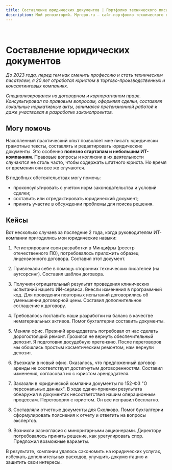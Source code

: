 ```yaml
---
title: Составление юридических документов | Портфолио технического писателя
description: Мой репозиторий. Myrepo.ru – сайт-портфолио технического писателя
---
```


<br />

# Составление юридических документов

*До 2023 года, перед тем как сменить профессию и стать техническим писателем, я 20 лет отработал юристом в торгово-производственных и консалтинговых компаниях.*

*Специализировался на договорном и корпоративном праве. Консультировал по правовым вопросам, оформлял сделки, составлял локальные нормативные акты, занимался претензионной работой и даже участвовал в разработке законопроектов.*

## Могу помочь

Накопленный практический опыт позволяет мне писать юридически грамотные тексты, составлять и редактировать юридические документы. Это особенно **полезно стартапам и небольшим ИТ-компаниям**. Правовые вопросы и коллизии в их деятельности случаются не столь часто, чтобы содержать штатного юриста. Но время от времении они все же случаются. 

В подобных обстоятельствах могу помочь:

- проконсультировать с учетом норм законодательства и условий сделки;
- составить или отредактировать юридический документ;
- принять участие в обсуждении проблемы для поиска решения.

## Кейсы

Вот несколько случаев за последние 2 года, когда руководителям ИТ-компании пригодились мои юридические навыки:

1. Регистрировали свои разработки в Минцифры (реестр отечественного ПО), потребовалось приложить образец лицензионного договора. Составил этот документ.

2. Привлекали себе в помощь сторонних технических писателей (на аутсорсинг). Составил шаблон договора.

3. Получили отрицательный результат проведения клинических испытаний нашего ИИ-сервиса. Внесли изменения в программный код. Для проведения повторных испытаний договорились об уменьшении договорной цены. Составил дополнительное соглашение к договору.

4. Требовалось поставить наши разработки на баланс в качестве нематериальных активов. Помог бухгалтерии составить документы.

6. Меняли офис. Прежний арендодатель потребовал от нас сделать дорогостоящий ремонт. Грозился не вернуть обеспечительный депозит. Я подготовил досудебную претензию. После переговоров мы обошлись простым косметическим ремонтом, нам вернули депозит.

6. Въезжали в новый офис. Оказалось, что предложенный договор аренды не соответствует достигнутым договоренностям. Составил изменения, согласовал их с юристом арендодателя.

7. Заказали в юридической компании документы по 152-ФЗ "О персональных данных". В ходе сдачи-приемки результата обнаружил в документах несоответствия нашим операционным процессам. Переговорил с юристом. Он все исправил бесплатно.

8. Составляли отчетные документы для Сколково. Помог бухгалтерии сформулировать пояснения к отчету и ответить на вопросы экспертов.

9. Возникли разногласия с миноритарными акционерами. Директору потребовалось принять решение, как урегулировать спор. Предложил возможные варианты.

В результате, компании удалось сэкономить на юридических услугах, избежать дополнительных расходов, улучшить документацию и защитить свои интересы.